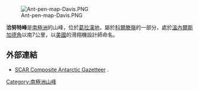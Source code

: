 [[Image:Ant-pen-map-Davis.PNG|thumb]]

{{Coord|63|56|S|59|58|W|source:GNIS|display=title}}

'''洽努特峰'''是[[南極洲|南極洲]]的山峰，位於[[葛拉漢地|葛拉漢地]]，屬於[[科爾滕嶺|科爾滕嶺]]的一部分，處於[[溫內爾斯加德角|溫內爾斯加德角]]以南7公里，以[[美國|美國]]的滑翔機設計師命名。

==外部連結==
* [http://data.aad.gov.au/aadc/gaz/scar/ SCAR Composite Antarctic Gazetteer] {{WebCite|url=https://www.webcitation.org/5ug2CfC7m?url=http://data.aad.gov.au/aadc/gaz/scar/ |date=20101202140255 |dateformat=iso }}.

{{Antarctica-geo-stub}}
[[Category:南極洲山峰|Category:南極洲山峰]]
